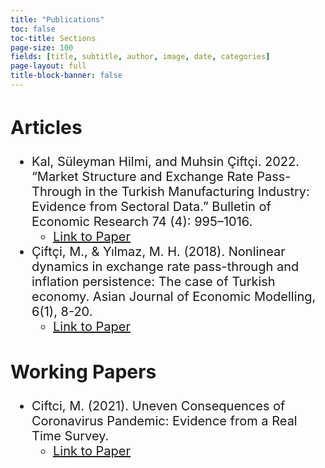 ```yaml
---
title: "Publications"
toc: false
toc-title: Sections
page-size: 100
fields: [title, subtitle, author, image, date, categories]
page-layout: full
title-block-banner: false
---
```


::: {.callout-note style="font-size: 20px;" icon="false"}
## Articles

-   Kal, Süleyman Hilmi, and Muhsin Çiftçi. 2022. "Market Structure and Exchange Rate Pass-Through in the Turkish Manufacturing Industry: Evidence from Sectoral Data." Bulletin of Economic Research 74 (4): 995--1016.
    -   [Link to Paper](https://onlinelibrary.wiley.com/doi/abs/10.1111/boer.12329)
-   Çiftçi, M., & Yılmaz, M. H. (2018). Nonlinear dynamics in exchange rate pass-through and inflation persistence: The case of Turkish economy. Asian Journal of Economic Modelling, 6(1), 8-20.
    -   [Link to Paper](http://archive.aessweb.com/index.php/5009/article/view/297)
:::

::: {.callout-warning style="font-size: 20px;" icon="false"}
## Working Papers

-   Ciftci, M. (2021). Uneven Consequences of Coronavirus Pandemic: Evidence from a Real Time Survey.
    -   [Link to Paper](https://mpra.ub.uni-muenchen.de/107842/)
:::
